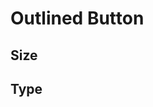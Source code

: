 
<Meta title="Components|Button/outlined" component={OutlinedButton} />

# Outlined Button

<Props of={OutlinedButton} />

## Size

<Preview>
  <Story name="small">
    <OutlinedButton
      text="small"
      type="outlined"
      size="small"
      colorSet="black"
    />
  </Story>
  <Story name="middle">
    <OutlinedButton
      text="middle"
      type="outlined"
      size="middle"
      colorSet="black"
    />
  </Story>
  <Story name="large">
    <OutlinedButton text="large" type="outlined" size="tall" colorSet="black" />
  </Story>
</Preview>

## Type

<Preview>
  <Story name="outlined">
    <OutlinedButton
      text="outlined"
      type="outlined"
      size="middle"
      colorSet="black"
    />
  </Story>
  <Story name="filled">
    <OutlinedButton
      text="filled"
      type="filled"
      size="middle"
      colorSet="black"
    />
  </Story>
</Preview>
